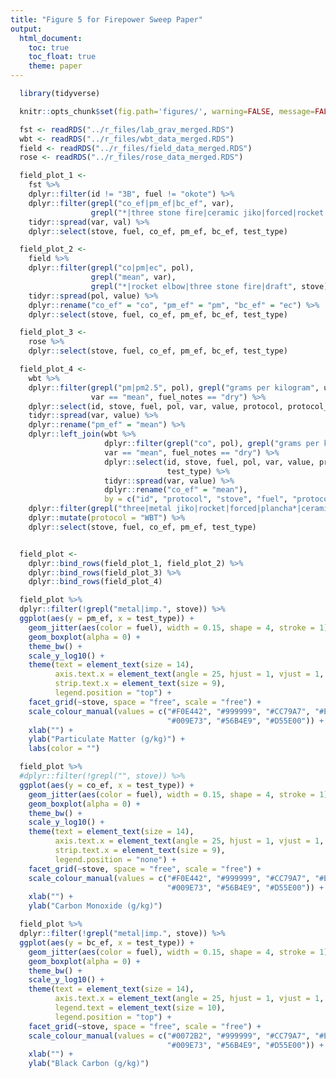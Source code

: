 ```yaml
---
title: "Figure 5 for Firepower Sweep Paper"
output:
  html_document:
    toc: true
    toc_float: true
    theme: paper
---
```


```r
  library(tidyverse)
```

```r
  knitr::opts_chunk$set(fig.path='figures/', warning=FALSE, message=FALSE, cache=FALSE, echo=FALSE)
```

```r
  fst <- readRDS("../r_files/lab_grav_merged.RDS")
  wbt <- readRDS("../r_files/wbt_data_merged.RDS")
  field <- readRDS("../r_files/field_data_merged.RDS")
  rose <- readRDS("../r_files/rose_data_merged.RDS")
```

```r
  field_plot_1 <-
    fst %>%
    dplyr::filter(id != "3B", fuel != "okote") %>%
    dplyr::filter(grepl("co_ef|pm_ef|bc_ef", var),
                  grepl("*|three stone fire|ceramic jiko|forced|rocket elbow", stove)) %>%
    tidyr::spread(var, val) %>%
    dplyr::select(stove, fuel, co_ef, pm_ef, bc_ef, test_type)
```

```r
  field_plot_2 <-
    field %>%
    dplyr::filter(grepl("co|pm|ec", pol),
                  grepl("mean", var),
                  grepl("*|rocket elbow|three stone fire|draft", stove)) %>%
    tidyr::spread(pol, value) %>%
    dplyr::rename("co_ef" = "co", "pm_ef" = "pm", "bc_ef" = "ec") %>%
    dplyr::select(stove, fuel, co_ef, pm_ef, bc_ef, test_type)
```

```r
  field_plot_3 <-
    rose %>%
    dplyr::select(stove, fuel, co_ef, pm_ef, bc_ef, test_type)

  field_plot_4 <-
    wbt %>%
    dplyr::filter(grepl("pm|pm2.5", pol), grepl("grams per kilogram", units),
                  var == "mean", fuel_notes == "dry") %>%
    dplyr::select(id, stove, fuel, pol, var, value, protocol, protocol_notes, test_type) %>%
    tidyr::spread(var, value) %>%
    dplyr::rename("pm_ef" = "mean") %>%
    dplyr::left_join(wbt %>%
                     dplyr::filter(grepl("co", pol), grepl("grams per kilogram", units),
                     var == "mean", fuel_notes == "dry") %>%
                     dplyr::select(id, stove, fuel, pol, var, value, protocol, protocol_notes,
                                   test_type) %>%
                     tidyr::spread(var, value) %>%
                     dplyr::rename("co_ef" = "mean"),
                     by = c("id", "protocol", "stove", "fuel", "protocol_notes", "test_type")) %>%
    dplyr::filter(grepl("three|metal jiko|rocket|forced|plancha*|ceramic jiko", stove)) %>%
    dplyr::mutate(protocol = "WBT") %>%
    dplyr::select(stove, fuel, co_ef, pm_ef, test_type)


  field_plot <-
    dplyr::bind_rows(field_plot_1, field_plot_2) %>%
    dplyr::bind_rows(field_plot_3) %>%
    dplyr::bind_rows(field_plot_4)
```

```r
  field_plot %>%
  dplyr::filter(!grepl("metal|imp.", stove)) %>%
  ggplot(aes(y = pm_ef, x = test_type)) +
    geom_jitter(aes(color = fuel), width = 0.15, shape = 4, stroke = 1) +
    geom_boxplot(alpha = 0) +
    theme_bw() + 
    scale_y_log10() +
    theme(text = element_text(size = 14),
          axis.text.x = element_text(angle = 25, hjust = 1, vjust = 1, size = 10),
          strip.text.x = element_text(size = 9),
          legend.position = "top") +
    facet_grid(~stove, space = "free", scale = "free") +
    scale_colour_manual(values = c("#F0E442", "#999999", "#CC79A7", "#E69F00",
                                   "#009E73", "#56B4E9", "#D55E00")) +
    xlab("") +
    ylab("Particulate Matter (g/kg)") +
    labs(color = "")
```

```r
  field_plot %>%
  #dplyr::filter(!grepl("", stove)) %>%
  ggplot(aes(y = co_ef, x = test_type)) +
    geom_jitter(aes(color = fuel), width = 0.15, shape = 4, stroke = 1) +
    geom_boxplot(alpha = 0) +
    theme_bw() + 
    scale_y_log10() +
    theme(text = element_text(size = 14),
          axis.text.x = element_text(angle = 25, hjust = 1, vjust = 1, size = 10),
          strip.text.x = element_text(size = 9),
          legend.position = "none") +
    facet_grid(~stove, space = "free", scale = "free") +
    scale_colour_manual(values = c("#F0E442", "#999999", "#CC79A7", "#E69F00",
                                   "#009E73", "#56B4E9", "#D55E00")) +
    xlab("") +
    ylab("Carbon Monoxide (g/kg)")
```

```r
  field_plot %>%
  dplyr::filter(!grepl("metal|imp.", stove)) %>%
  ggplot(aes(y = bc_ef, x = test_type)) +
    geom_jitter(aes(color = fuel), width = 0.15, shape = 4, stroke = 1) +
    geom_boxplot(alpha = 0) +
    theme_bw() + 
    scale_y_log10() +
    theme(text = element_text(size = 14),
          axis.text.x = element_text(angle = 25, hjust = 1, vjust = 1, size = 10),
          legend.text = element_text(size = 10),
          legend.position = "top") +
    facet_grid(~stove, space = "free", scale = "free") +
    scale_colour_manual(values = c("#0072B2", "#999999", "#CC79A7", "#E69F00",
                                   "#009E73", "#56B4E9", "#D55E00")) +
    xlab("") +
    ylab("Black Carbon (g/kg)")
```